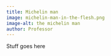 ```yaml
---
title: Michelin man
image: michelin-man-in-the-flesh.png
image-alt: the michelin man
author: Professor
---
```




Stuff goes here
